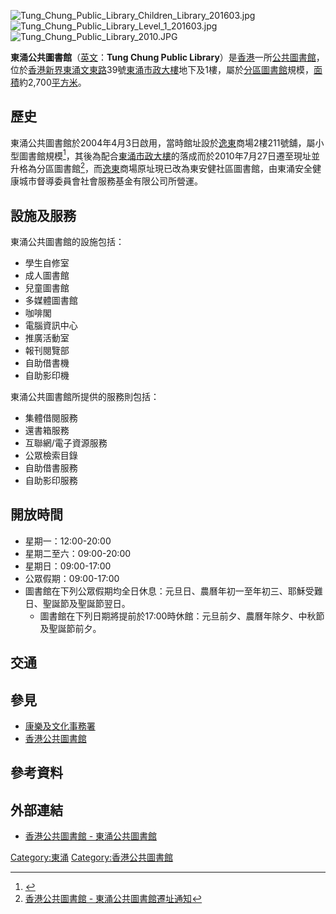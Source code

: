 {{expand|time=2010-10-9}}
{{Coord|22.29062|113.94424|type:landmark_region:HK|display=title}}
{{Infobox_Library 
| 名字    = 東涌公共圖書館
| 英文名  = Tung Chung Public Library 
| 圖像    = Tung Chung Municipal Services Building Outside view 201603.jpg
| 類型    = [[香港公共圖書館|香港公共圖書館]]－[[分區圖書館|分區圖書館]]
| 建造時間= 2006年至2009年
| 地址    = [[香港|香港]][[新界|新界]][[東涌_(香港)|東涌]][[文東路|文東路]]39號<br/>[[東涌市政大樓|東涌市政大樓]]地下及1樓
| 隸屬於  = [[康樂及文化事務署|康樂及文化事務署]]－[[香港公共圖書館|香港公共圖書館]]
| 藏品    = [[圖書|圖書]]、[[視聽資料|視聽資料]]及[[報刊|報刊]]
| 規模    =
}}
[[File:Tung_Chung_Public_Library_Children_Library_201603.jpg|thumb]]
[[File:Tung_Chung_Public_Library_Level_1_201603.jpg|thumb]]
[[File:Tung_Chung_Public_Library_2010.JPG|thumb]]

'''東涌公共圖書館'''（[[英文|英文]]：'''Tung Chung Public Library '''）是[[香港|香港]]一所[[公共圖書館|公共圖書館]]，位於[[香港|香港]][[新界|新界]][[東涌_(香港)|東涌]][[文東路|文東路]]39號[[東涌市政大樓|東涌市政大樓]]地下及1樓，屬於[[分區圖書館|分區圖書館]]規模，[[面積|面積]]約2,700[[平方米|平方米]]。

==歷史==
東涌公共圖書館於2004年4月3日啟用，當時館址設於[[逸東邨|逸東]]商場2樓211號舖，屬小型圖書館規模<ref>{{Cite web |url=http://www.hk-place.com/view.php?id=256 |title=香港地方 － 建設及建築物 － 公共圖書館 |access-date=2010-10-09 |archive-date=2019-05-13 |archive-url=https://web.archive.org/web/20190513170910/http://www.hk-place.com/view.php?id=256 |dead-url=no }}</ref>，其後為配合[[東涌市政大樓|東涌市政大樓]]的落成而於2010年7月27日遷至現址並升格為分區圖書館<ref>[https://archive.is/20120802051233/http://www.hkpl.gov.hk/tc_chi/locat_hour/locat_hour_ln/locat_hour_ln_tcpl.html 香港公共圖書館 - 東涌公共圖書館遷址通知]</ref>，而[[逸東邨|逸東]]商場原址現已改為東安健社區圖書館，由東涌安全健康城市督導委員會社會服務基金有限公司所營運。

==設施及服務==
東涌公共圖書館的設施包括：
*學生自修室
*成人圖書館
*兒童圖書館
*多媒體圖書館
*咖啡閣
*電腦資訊中心
*推廣活動室
*報刊閱覽部
*自助借書機
*自助影印機

東涌公共圖書館所提供的服務則包括：
*集體借閱服務
*還書箱服務
*互聯網/電子資源服務
*公眾檢索目錄
*自助借書服務
*自助影印服務

==開放時間==
*星期一：12:00-20:00      
*星期二至六：09:00-20:00      
*星期日：09:00-17:00      
*公眾假期：09:00-17:00       
*圖書館在下列公眾假期均全日休息：元旦日、農曆年初一至年初三、耶穌受難日、聖誕節及聖誕節翌日。 
**圖書館在下列日期將提前於17:00時休館：元旦前夕、農曆年除夕、中秋節及聖誕節前夕。

==交通==
{{參見|東涌市政大樓#交通}}

==參見==
*[[康樂及文化事務署|康樂及文化事務署]]
*[[香港公共圖書館|香港公共圖書館]]

==參考資料==
{{reflist}}

==外部連結==
*[https://www.hkpl.gov.hk/tc/locations/islands/library/tung-chung.html 香港公共圖書館 - 東涌公共圖書館] {{Wayback|url=https://www.hkpl.gov.hk/tc/locations/islands/library/tung-chung.html |date=20201203173625 }}


{{香港公共圖書館}}

[[Category:東涌|Category:東涌]]
[[Category:香港公共圖書館|Category:香港公共圖書館]]